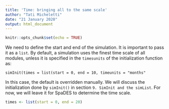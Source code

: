 ```yaml
---
title: 'Time: bringing all to the same scale'
author: "Tati Micheletti"
date: "21 January 2020"
output: html_document
---
```


```r
knitr::opts_chunk$set(echo = TRUE)
```

We need to define the start and end of the simulation. It is important to pass it as a `list`. By default, a simulation uses the finest time scale of all modules, unless it is specified in the `timesunits` of the initialization function as:  

`simInit(times = list(start = 0, end = 10, timeunits = "months"`  

In this case, the default is overridden manually. We will discuss the initialization done by `simInit()` in section `9. SimInit and the simList`. For now, we will leave it for SpaDES to determine the time scale.

```r
times <- list(start = 0, end = 20)
```
